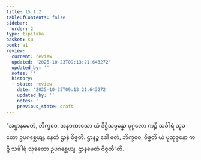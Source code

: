 ```yaml
---
title: 15.1.2
tableOfContents: false
sidebar:
  order: 2
type: tipitaka
basket: su
book: a1
review:
  current: review
  updated: '2025-10-23T09:13:21.643272'
  updated_by: ''
  notes: ''
  history:
  - state: review
    date: '2025-10-23T09:13:21.643272'
    updated_by: ''
    notes: ''
    previous_state: draft
---
```



<ReviewStatus review={frontmatter.review} showDetails={true} />

<HypothesisAnnotation frontmatter={frontmatter} />

<DynamicBreadcrumb />

<Division number="269" book="a1" e="ch" v="15" p="28">

<Paragraph number="359" book="a1">
“အဋ္ဌာနမေတံ, ဘိက္ခဝေ, အနဝကာသော ယံ ဒိဋ္ဌိသမ္ပန္နော ပုဂ္ဂလော ကဉ္စိ သင်္ခါရံ သုခတော ဥပဂစ္ဆေယျ. နေတံ ဌာနံ ဝိဇ္ဇတိ. ဌာနဉ္စ ခေါ ဧတံ, ဘိက္ခဝေ, ဝိဇ္ဇတိ ယံ ပုထုဇ္ဇနော ကဉ္စိ သင်္ခါရံ သုခတော ဥပဂစ္ဆေယျ. ဌာနမေတံ ဝိဇ္ဇတီ”တိ.
</Paragraph>
</Division>